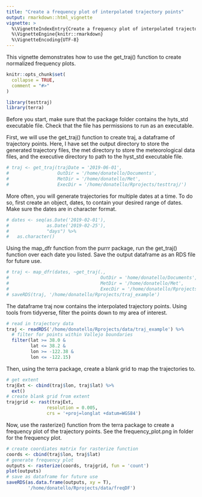 ```yaml
---
title: "Create a frequency plot of interpolated trajectory points"
output: rmarkdown::html_vignette
vignette: >
  %\VignetteIndexEntry{Create a frequency plot of interpolated trajectory points}
  %\VignetteEngine{knitr::rmarkdown}
  %\VignetteEncoding{UTF-8}
---
```

This vignette demonstrates how to use the get_traj() function to create normalized frequency plots.

```r
knitr::opts_chunk$set(
  collapse = TRUE,
  comment = "#>"
)
```

```r
library(testtraj)
library(terra)
```
Before you start, make sure that the package folder contains the hyts_std executable file. Check that the file has permissions to run as an executable. 

First, we will use the get_traj() function to create traj, a dataframe of trajectory points. Here, I have set the output directory to store the generated trajectory files, the met directory to store the meteorological data files, and the executive directory to path to the hyst_std executable file. 
```r
# traj <- get_traj(trajDate = '2019-06-01',
#                  OutDir = '/home/donatello/Documents',
#                  MetDir = '/home/donatello/Met',
#                  ExecDir = '/home/donatello/Rprojects/testtraj/')
```

More often, you will generate trajectories for multiple dates at a time. To do so, first create an object, dates, to contain your desired range of dates. Make sure the dates are in character format. 
```r
# dates <- seq(as.Date('2019-02-01'),
#              as.Date('2019-02-25'),
#              "days") %>%
#   as.character()
```

Using the map_dfr function from the purrr package, run the get_traj() function over each date you listed. Save the output dataframe as an RDS file for future use. 
```r
# traj <- map_dfr(dates, ~get_traj(.,
#                                  OutDir = 'home/donatello/Documents',
#                                  MetDir = '/home/donatello/Met',
#                                  ExecDir = '/home/donatello/Rprojects/testtraj'))
# saveRDS(traj, '/home/donatello/Rprojects/traj_example')
```

The dataframe traj now contains the interpolated trajectory points. Using tools from tidyverse, filter the points down to my area of interest. 
```r
# read in trajectory data
traj <- readRDS('/home/donatello/Rprojects/data/traj_example') %>%
  # filter for points within Vallejo boundaries
  filter(lat >= 38.0 &
         lat <= 38.2 &
         lon >= -122.38 &
         lon <= -122.15)
```

Then, using the terra package, create a blank grid to map the trajectories to. 
```r
# get extent
trajExt <- cbind(traj$lon, traj$lat) %>%
  ext()
# create blank grid from extent
trajgrid <- rast(trajExt, 
               resolution = 0.005, 
               crs = '+proj=longlat +datum=WGS84')
```

Now, use the rasterize() function from the terra package to create a frequency plot of the trajectory points. See the frequency_plot.png in folder for the frequency plot.  
```r
# create coordiates matrix for rasterize function
coords <- cbind(traj$lon, traj$lat)
# generate frequency plot
outputs <- rasterize(coords, trajgrid, fun = 'count')
plot(outputs)
# save as dataframe for future use
saveRDS(as.data.frame(outputs, xy = T),
        '/home/donatello/Rprojects/data/freqDF')
```

